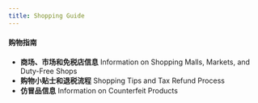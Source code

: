 ```yaml
---
title: Shopping Guide
---
```



#### 购物指南

- **商场、市场和免税店信息**
  Information on Shopping Malls, Markets, and Duty-Free Shops
- **购物小贴士和退税流程**
  Shopping Tips and Tax Refund Process
- **仿冒品信息**
  Information on Counterfeit Products


